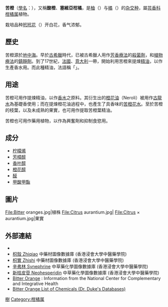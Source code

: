 {{ctm}}
{{Speciesbox
| image = Citrus aurantium - Köhler–s Medizinal-Pflanzen-042.jpg
| image_width = 250px
| image_caption = 《科勒藥用植物》(1897), <br />''Citrus vulgaris''
| taxon= Citrus ''×'' aurantium
| authority = [[L.|L.]], 1754
}}
'''苦橙'''（[[學名|學名]]：''{{lang|la|Citrus ''×'' aurantium}}''），又稱'''酸橙'''、'''塞維亞柑橘'''，是[[柚|柚]]（''{{lang|la|Citrus maxima}}''）与[[橘|橘]]（''{{lang|la|Citrus reticulata}}''）的[[杂交种|杂交种]]，屬[[芸香科|芸香科]][[柑橘属|柑橘属]]植物。

栽培品种[[玳玳花|玳玳花]]（{{lang|la|''Citrus ''×'' aurantium'' Amara}}）开白花，香气浓郁。

==歷史==
苦橙源於[[地中海|地中海]]。早於[[古希臘|古希臘]]時代，已被古希臘人用作[[芳香療法|芳香療法]]的[[殺菌劑|殺菌劑]]，和[[植物療法|植物療法]]的[[鎮靜劑|鎮靜劑]]。到了17世紀，[[法國|法國]]、[[意大利|意大利]]一帶，開始利用苦橙來提煉[[精油|精油]]，以作生產香水用。而此種精油，法語稱「{{lang|fr|Petit Grain}}」。

==用途==
苦橙可用作提煉精油，以作[[香水|香水]]之原料。其衍生出的[[橙花油|橙花油]]（Neroli）被用作[[古龍水|古龍水]]為基礎香使用；而在提煉橙花油過程中，也產生了具香味的[[苦橙花水|苦橙花水]]。至於苦橙的枝葉，以及未成熟的果實，也可用作提取苦橙葉精油。

苦橙也可用作藥用植物，以作為興奮劑和抑制食慾用。

==成分==
*[[柠檬烯|柠檬烯]]
*[[芳樟醇|芳樟醇]]
*[[香叶醇|香叶醇]]
*[[橙花醇|橙花醇]]
*[[醛|醛]]
*[[甲酸甲酯|甲酸甲酯]]

==圖片==
<gallery>
File:Bitter oranges.jpg|植株
File:Citrus aurantium.jpg|
File:Citrus × aurantium.jpg|果實
</gallery>

==外部連結==
{{Commons|Citrus aurantium}}
*{{wikispecies-inline|Citrus aurantium}}
* [http://libproject.hkbu.edu.hk/was40/detail?channelid=47953&searchword=pid=B00222 枳殼 Zhiqiao] {{Wayback|url=http://libproject.hkbu.edu.hk/was40/detail?channelid=47953&searchword=pid=B00222 |date=20190604144154 }} 中藥材圖像數據庫 (香港浸會大學中醫藥學院) {{zh}}{{en}}
* [http://libproject.hkbu.edu.hk/was40/detail?channelid=47953&searchword=pid=B00223 枳實 Zhishi] {{Wayback|url=http://libproject.hkbu.edu.hk/was40/detail?channelid=47953&searchword=pid=B00223 |date=20200417035702 }} 中藥材圖像數據庫 (香港浸會大學中醫藥學院) {{zh}}{{en}}
* [http://libproject.hkbu.edu.hk/was40/detail?channelid=22253&lang=cht&searchword=code=P00047 辛弗林 Synephrine] {{Wayback|url=http://libproject.hkbu.edu.hk/was40/detail?channelid=22253&lang=cht&searchword=code=P00047 |date=20211117232216 }} 中草藥化學圖像數據庫 (香港浸會大學中醫藥學院) {{zh}}{{en}}
* [https://web.archive.org/web/20160304120141/http://libproject.hkbu.edu.hk/was40/detail?channelid=22253&lang=cht&searchword=code%3DP00030 新桔皮苷 Neohesperidin] 中草藥化學圖像數據庫 (香港浸會大學中醫藥學院) {{zh}}{{en}}
* [http://nccih.nih.gov/health/bitterorange/ Bitter Orange] {{Wayback|url=http://nccih.nih.gov/health/bitterorange/ |date=20150405064628 }}: Information from the National Center for Complementary and Integrative Health
*[https://web.archive.org/web/20041110035619/http://sun.ars-grin.gov:8080/npgspub/xsql/duke/plantdisp.xsql?taxon=276 Bitter Orange List of Chemicals (Dr. Duke's Databases)]

{{Taxonbar|from=Q147096}}

[[Category:藥用植物|樹]]
[[Category:柑橘属|Category:柑橘属]]

{{Citrus}}
{{taxonbar}}